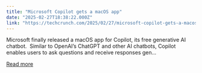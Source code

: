 ```yaml
---
title: "Microsoft Copilot gets a macOS app"
date: "2025-02-27T18:38:22.000Z"
link: "https://techcrunch.com/2025/02/27/microsoft-copilot-gets-a-macos-app/"
---
```


Microsoft finally released a macOS app for Copilot, its free generative AI chatbot.  Similar to OpenAI’s ChatGPT and other AI chatbots, Copilot enables users to ask questions and receive responses gen...

[Read more](https://techcrunch.com/2025/02/27/microsoft-copilot-gets-a-macos-app/)
